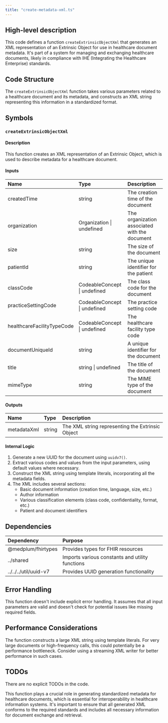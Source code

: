 ```yaml
---
title: "create-metadata-xml.ts"
---
```


## High-level description
This code defines a function `createExtrinsicObjectXml` that generates an XML representation of an Extrinsic Object for use in healthcare document metadata. It's part of a system for managing and exchanging healthcare documents, likely in compliance with IHE (Integrating the Healthcare Enterprise) standards.

## Code Structure
The `createExtrinsicObjectXml` function takes various parameters related to a healthcare document and its metadata, and constructs an XML string representing this information in a standardized format.

## Symbols

### `createExtrinsicObjectXml`
#### Description
This function creates an XML representation of an Extrinsic Object, which is used to describe metadata for a healthcare document.

#### Inputs
| Name | Type | Description |
|:-----|:-----|:------------|
| createdTime | string | The creation time of the document |
| organization | Organization \| undefined | The organization associated with the document |
| size | string | The size of the document |
| patientId | string | The unique identifier for the patient |
| classCode | CodeableConcept \| undefined | The class code for the document |
| practiceSettingCode | CodeableConcept \| undefined | The practice setting code |
| healthcareFacilityTypeCode | CodeableConcept \| undefined | The healthcare facility type code |
| documentUniqueId | string | A unique identifier for the document |
| title | string \| undefined | The title of the document |
| mimeType | string | The MIME type of the document |

#### Outputs
| Name | Type | Description |
|:-----|:-----|:------------|
| metadataXml | string | The XML string representing the Extrinsic Object |

#### Internal Logic
1. Generate a new UUID for the document using `uuidv7()`.
2. Extract various codes and values from the input parameters, using default values where necessary.
3. Construct the XML string using template literals, incorporating all the metadata fields.
4. The XML includes several sections:
   - Basic document information (creation time, language, size, etc.)
   - Author information
   - Various classification elements (class code, confidentiality, format, etc.)
   - Patient and document identifiers

## Dependencies
| Dependency | Purpose |
|:-----------|:--------|
| @medplum/fhirtypes | Provides types for FHIR resources |
| ../shared | Imports various constants and utility functions |
| ../../../util/uuid-v7 | Provides UUID generation functionality |

## Error Handling
This function doesn't include explicit error handling. It assumes that all input parameters are valid and doesn't check for potential issues like missing required fields.

## Performance Considerations
The function constructs a large XML string using template literals. For very large documents or high-frequency calls, this could potentially be a performance bottleneck. Consider using a streaming XML writer for better performance in such cases.

## TODOs
There are no explicit TODOs in the code.

This function plays a crucial role in generating standardized metadata for healthcare documents, which is essential for interoperability in healthcare information systems. It's important to ensure that all generated XML conforms to the required standards and includes all necessary information for document exchange and retrieval.